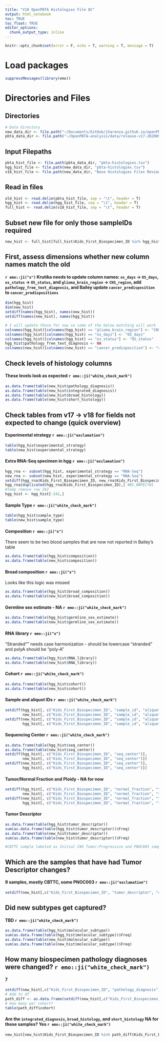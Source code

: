 ```yaml
---
title: "V18 OpenPBTA Histologies File QC"
output: html_notebook    
toc: TRUE
toc_float: TRUE
editor_options: 
  chunk_output_type: inline
---
```

```r
knitr::opts_chunk$set(error = F, echo = T, warning = T, message = T)
```


# Load packages
```r
suppressMessages(library(emo))
```

# Directories and Files
## Directories
```r
# Data directory
new_data_dir <- file.path("~/Documents/GitHub/jharenza.github.io/openPBTA-notebooks/V18-histologies-QC/data/")
pbta_data_dir <- file.path("~/OpenPBTA-analysis/data/release-v17-20200908/")
```

## Input Filepaths
```r
pbta_hist_file <- file.path(pbta_data_dir, "pbta-histologies.tsv")
hgg_hist_file <- file.path(new_data_dir, "pbta-histologies.tsv")
v18_hist_file <- file.path(new_data_dir, "Base Histologies Files Review - All.tsv")
```
## Read in files
```r
old_hist <- read.delim(pbta_hist_file, sep = "\t", header = T)
hgg_hist <- read.delim(hgg_hist_file, sep = "\t", header = T)
full_hist <- read.delim(v18_hist_file, sep = "\t", header = T)
```
## Subset new file for only those sampleIDs required
```r
new_hist <- full_hist[full_hist$Kids_First_Biospecimen_ID %in% hgg_hist$Kids_First_Biospecimen_ID,]
```

## First, assess dimensions whether new column names match the old
#### `r emo::ji("x")` Krutika needs to update column names: `os_days` -> `OS_days`, `os_status` -> `OS_status`, and `glioma_brain_region` -> `CNS_region`, add `pathology_free_text_diagnosis`, and Bailey update `cancer_predisposition` to `cancer_predispositions`

```r
dim(hgg_hist)
dim(new_hist)
setdiff(names(hgg_hist), names(new_hist))
setdiff(names(new_hist), names(hgg_hist))
```
```r
# I will update those for now so some of the below matching will work
colnames(hgg_hist)[colnames(hgg_hist) == "glioma_brain_region"] <- "CNS_region"
colnames(hgg_hist)[colnames(hgg_hist) == "os_days"] <- "OS_days"
colnames(hgg_hist)[colnames(hgg_hist) == "os_status"] <- "OS_status"
hgg_hist$pathology_free_text_diagnosis <- NA
colnames(new_hist)[colnames(new_hist) == "cancer_predisposition"] <- "cancer_predispositions"
```
## Check levels of histology columns
#### These levels look as expected `r emo::ji("white_check_mark")`
```r
as.data.frame(table(new_hist$pathology_diagnosis))
as.data.frame(table(new_hist$integrated_diagnosis))
as.data.frame(table(new_hist$broad_histology))
as.data.frame(table(new_hist$short_histology))
```
## Check tables from v17 -> v18 for fields not expected to change (quick overview)
#### Experimental strategy `r emo::ji("exclamation")`
```r
table(hgg_hist$experimental_strategy)
table(new_hist$experimental_strategy)
```
#### Extra RNA-Seq specimen in hgg `r emo::ji("exclamation")`
```r
hgg_rna <- subset(hgg_hist, experimental_strategy == "RNA-Seq")
new_rna <- subset(new_hist, experimental_strategy == "RNA-Seq")
setdiff(hgg_rna$Kids_First_Biospecimen_ID, new_rna$Kids_First_Biospecimen_ID) #no diff
hgg_rna[duplicated(hgg_rna$Kids_First_Biospecimen_ID),] #BS_NNPEC7W1
#temp remove row 242
hgg_hist <- hgg_hist[-242,]

```



#### Sample Type `r emo::ji("white_check_mark")`
```r
table(hgg_hist$sample_type)
table(new_hist$sample_type)
```
#### Composition `r emo::ji("x")`
There seem to be two blood samples that are now not reported in Bailey's table
```r
as.data.frame(table(hgg_hist$composition))
as.data.frame(table(new_hist$composition))
```
#### Broad composition `r emo::ji("x")`
Looks like this logic was missed
```r
as.data.frame(table(hgg_hist$broad_composition))
as.data.frame(table(new_hist$broad_composition))
```
#### Germline sex estimate - NA `r emo::ji("white_check_mark")`
```r
as.data.frame(table(hgg_hist$germline_sex_estimate))
as.data.frame(table(new_hist$germline_sex_estimate))
```
#### RNA library `r emo::ji("x")`
"Stranded"" needs case harmonization - should be lowercase "stranded" and polyA should be "poly-A"
```r
as.data.frame(table(hgg_hist$RNA_library))
as.data.frame(table(new_hist$RNA_library))
```
#### Cohort `r emo::ji("white_check_mark")`
```r
as.data.frame(table(hgg_hist$cohort))
as.data.frame(table(new_hist$cohort))
```
#### Sample and aliquot IDs `r emo::ji("white_check_mark")`
```r
setdiff(hgg_hist[, c("Kids_First_Biospecimen_ID", "sample_id", "aliquot_id", "cohort")],
        new_hist[, c("Kids_First_Biospecimen_ID", "sample_id", "aliquot_id", "cohort")])
setdiff(new_hist[, c("Kids_First_Biospecimen_ID", "sample_id", "aliquot_id", "cohort")],
        hgg_hist[, c("Kids_First_Biospecimen_ID", "sample_id", "aliquot_id", "cohort")])
```
#### Sequencing Center `r emo::ji("white_check_mark")`
```r
as.data.frame(table(hgg_hist$seq_center))
as.data.frame(table(new_hist$seq_center))
setdiff(hgg_hist[, c("Kids_First_Biospecimen_ID", "seq_center")],
        new_hist[, c("Kids_First_Biospecimen_ID", "seq_center")])
setdiff(new_hist[, c("Kids_First_Biospecimen_ID", "seq_center")],
        hgg_hist[, c("Kids_First_Biospecimen_ID", "seq_center")])
```
#### Tumor/Normal Fraction and Ploidy - NA for now
```r
setdiff(hgg_hist[, c("Kids_First_Biospecimen_ID", "normal_fraction", "tumor_fraction", "tumor_ploidy")],
        new_hist[, c("Kids_First_Biospecimen_ID", "normal_fraction", "tumor_fraction", "tumor_ploidy")])
setdiff(new_hist[, c("Kids_First_Biospecimen_ID", "normal_fraction", "tumor_fraction", "tumor_ploidy")],
        hgg_hist[, c("Kids_First_Biospecimen_ID", "normal_fraction", "tumor_fraction", "tumor_ploidy")]) 
```
#### Tumor Descriptor
```r
as.data.frame(table(hgg_hist$tumor_descriptor))
sum(as.data.frame(table(hgg_hist$tumor_descriptor))$Freq)
as.data.frame(table(new_hist$tumor_descriptor))
sum(as.data.frame(table(new_hist$tumor_descriptor))$Freq)

#CBTTC sample labeled as Initial CNS Tumor;Progressive and PNOC003 sample as Relapse were changed with last DS update before V17. Krutika will update to use the v17 release file
```
## Which are the samples that have had Tumor Descriptor changes?
#### 9 samples, mostly CBTTC, some PNOC003 `r emo::ji("exclamation")`
```r
setdiff(new_hist[,c("Kids_First_Biospecimen_ID", "tumor_descriptor", "cohort")], hgg_hist[,c("Kids_First_Biospecimen_ID", "tumor_descriptor", "cohort")])
```
## Did new subtypes get captured?
#### TBD `r emo::ji("white_check_mark")`
```r
as.data.frame(table(hgg_hist$molecular_subtype))
sum(as.data.frame(table(hgg_hist$molecular_subtype))$Freq)
as.data.frame(table(new_hist$molecular_subtype))
sum(as.data.frame(table(new_hist$molecular_subtype))$Freq)
```
## How many biospecimen pathology diagnoses were changed? `r emo::ji("white_check_mark")`
#### 7
```r
setdiff(new_hist[,c("Kids_First_Biospecimen_ID", "pathology_diagnosis", "cohort")], hgg_hist[,c("Kids_First_Biospecimen_ID", "pathology_diagnosis", "cohort")])
# Add to df
path_diff <- as.data.frame(setdiff(new_hist[,c("Kids_First_Biospecimen_ID", "pathology_diagnosis", "cohort")], hgg_hist[,c("Kids_First_Biospecimen_ID", "pathology_diagnosis", "cohort")]))
# How many per cohort?
table(path_diff$cohort)
```
#### Are the `integrated_diagnosis`, `broad_histology`, and `short_histology` NA for these samples? Yes `r emo::ji("white_check_mark")`
```r
new_hist[new_hist$Kids_First_Biospecimen_ID %in% path_diff$Kids_First_Biospecimen_ID,c("Kids_First_Biospecimen_ID", "pathology_diagnosis", "integrated_diagnosis", "broad_histology", "short_histology", "cohort")]
```


















